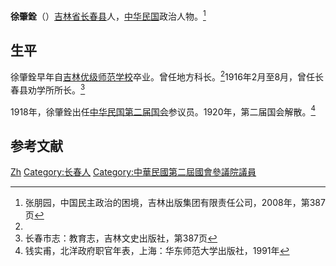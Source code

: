 '''徐肇銓'''（{{bd|？||？|}}）[[吉林省|吉林省]][[长春县|长春县]]人，[[中华民国|中华民国]]政治人物。<ref name=zhang>张朋园，中国民主政治的困境，吉林出版集团有限责任公司，2008年，第387页</ref>

==生平==
徐肇銓早年自[[吉林优级师范学校|吉林优级师范学校]]卒业。曾任地方科长。<ref name=zhang/>1916年2月至8月，曾任长春县劝学所所长。<ref>长春市志：教育志，吉林文史出版社，第387页</ref>

1918年，徐肇銓出任[[中华民国第二届国会|中华民国第二届国会]]参议员。1920年，第二届国会解散。<ref>钱实甫，北洋政府职官年表，上海：华东师范大学出版社，1991年</ref>

==参考文献==
{{reflist}}

{{china-bio-stub}}
{{DEFAULTSORT:Xu徐}}
[[Category:徐姓|Zh]]
[[Category:长春人|Category:长春人]]
[[Category:中華民國第二屆國會參議院議員|Category:中華民國第二屆國會參議院議員]]